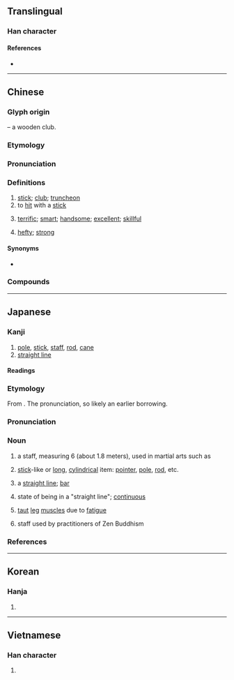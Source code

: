 {{character info/new}}
==Translingual==

===Han character===
{{Han char|rn=75|rad=木|as=08|sn=12|four=45953|canj=DQKQ|ids=⿰木奉}}

====References====
* {{Han ref|kx=0532.100|dkj=14929|dj=0920.170|hdz=21222.090|uh=68D2|ud=26834|bh=B4CE|bd=46286}}

----

==Chinese==
{{zh-forms|alt=棓-“stick”}}

===Glyph origin===
{{Han etym}}
{{Han compound|木|t1=tree, wood|奉|ls=psc|c1=s|c2=p}} – a wooden club.
===Etymology===
{{rfe|zh}}
===Pronunciation===
{{zh-pron
|m=bàng
|c=paang5
|h=pfs=pong
|md=
|mn=xm,zz,tw:pāng/qz:pǎng
|w=
|mc=y
|oc=y
|ma=y
|cat=n,v,a
}}

===Definitions===
{{zh-hanzi}}

# [[stick]]; [[club]]; [[truncheon]]
# to [[hit]] with a [[stick]]
# {{lb|zh|colloquial}} [[terrific]]; [[smart]]; [[handsome]]; [[excellent]]; [[skillful]]
# {{lb|zh|colloquial}} [[hefty]]; [[strong]]

====Synonyms====
* {{q|Cantonese}} {{sense|excellent}} {{c|正}}

===Compounds===
{{zh-der|好棒|記憶棒|棒子|包米棒子|交棒|冰棒|巨棒外交|強棒|巨棒|少棒|亂棒胡敲|夾槍帶棒|哨棒|回飛棒|回力棒|哭竹棒|哭喪棒|吃棒|棒針|矽碳棒|拖鎗拽棒|當頭棒喝|棒狀桿菌|棒瘡|棒頭|棒子麵|持刀弄棒|擦棒球|火棒|硬棒|接棒人|棍棒|棒壇|椎棒|接力棒|棒針衫|指揮棒|棒兒香|棒客|棒球|硬式棒球|當頭一棒|梢棒|球棒|狼牙棒|棒球卡|控制棒|拳棒|炭精棒|棒喝|棒子手|撥火棒|接棒|棒球場|磁棒|桿棒|殺威棒|木棒|窮棒子|棒球賽|棒槌|棒球隊|迎頭棒喝|赤棒|金錢棒舞|電棒|金錢棒|花棒舞|蒲棒|花棒|馬棒|藕棒兒|金箍棒|黃桑棒|軟式棒球|職棒|青棒|青少棒|雙棒兒|限棒|連廂棒|鐵棒}}

----

==Japanese==

===Kanji===
{{ja-kanji|grade=6|rs=木08}}

# [[pole]], [[stick]], [[staff]], [[rod]], [[cane]]
# [[straight line]]

====Readings====
{{ja-readings
|goon=ぼう<ばう
|kanon=ほう<はう
|kun=つえ-<つ.ゑ-
}}

===Etymology===
{{wikipedia|lang=ja}}
{{ja-kanjitab|ぼう|yomi=o}}
From {{der|ja|ltc|sort=ぼう|-}} {{ltc-l|棒}}. The ''{{ll|ja|呉音|goon}}'' pronunciation, so likely an earlier borrowing.

===Pronunciation===
{{ja-pron|y=go|ぼう|acc=0|acc_ref=DJR}}

===Noun===
{{ja-noun|ぼう|hhira=ばう}}

# a staff, measuring 6 ''{{ll|ja|尺|shaku}}'' (about 1.8 meters), used in martial arts such as {{m|ja|棒術|tr=bōjutsu}}
# {{lb|ja|by extension}} [[stick]]-like or [[long]], [[cylindrical]] item: [[pointer]], [[pole]], [[rod]], etc.
#: {{ja-usex|'''棒'''を持つ|'''ぼう''' を もつ|to hold a '''pointer'''}}
#: {{ja-usex|うまい'''棒'''|^うまい'''ぼう'''|{{w|Umaibō}} (a cylinder-shaped snack food)}}
#: {{ja-usex|'''棒'''のぼり|'''ぼう'''-のぼり|pole climbing (found in elementary schools to train the strength of students)}}
# {{lb|ja|by extension}} a [[straight line]]; [[bar]]
# {{lb|ja|by extension}} state of being in a "straight line"; [[continuous]]
# [[taut]] [[leg]] [[muscle]]s due to [[fatigue]] {{rfv-sense|ja}}
# {{lb|ja|Buddhism|sort=ほう}} staff used by practitioners of Zen Buddhism

===References===
<references/>

----

==Korean==

===Hanja===
{{ko-hanja|hangeul=봉|eumhun=몽둥이|rv=bong|mr=pong|y=pong}}

# {{defn|lang=ko|sort=木08}}

----

==Vietnamese==

===Han character===
{{vi-hantu|[[vổng]], [[bọng]], [[bộng]], [[bổng]], [[búng]]|rs=木08}}

# {{defn|lang=vi|sort=木08}}